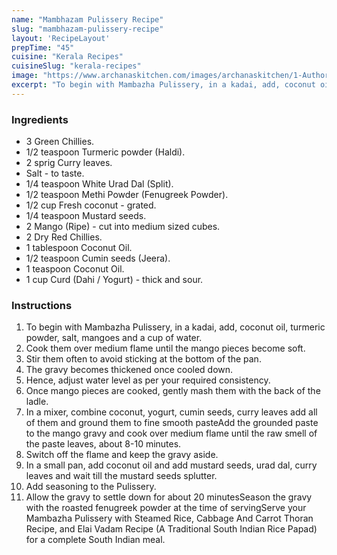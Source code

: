 ---
name: "Mambhazam Pulissery Recipe"
slug: "mambhazam-pulissery-recipe"
layout: 'RecipeLayout'
prepTime: "45"
cuisine: "Kerala Recipes"
cuisineSlug: "kerala-recipes"
image: "https://www.archanaskitchen.com/images/archanaskitchen/1-Author/Karthika_Gopalakrishnan/Mambhazam_Puliserry.jpg"
excerpt: "To begin with Mambazha Pulissery, in a kadai, add, coconut oil, turmeric powder, salt, mangoes and a cup of water"
---

### Ingredients

- 3 Green Chillies.
- 1/2 teaspoon Turmeric powder (Haldi).
- 2 sprig Curry leaves.
- Salt - to taste.
- 1/4 teaspoon White Urad Dal (Split).
- 1/2 teaspoon Methi Powder (Fenugreek Powder).
- 1/2 cup Fresh coconut - grated.
- 1/4 teaspoon Mustard seeds.
- 2 Mango (Ripe) - cut into medium sized cubes.
- 2 Dry Red Chillies.
- 1 tablespoon Coconut Oil.
- 1/2 teaspoon Cumin seeds (Jeera).
- 1 teaspoon Coconut Oil.
- 1 cup Curd (Dahi / Yogurt) - thick and sour.

### Instructions

1. To begin with Mambazha Pulissery, in a kadai, add, coconut oil, turmeric powder, salt, mangoes and a cup of water.
1. Cook them over medium flame until the mango pieces become soft.
1. Stir them often to avoid sticking at the bottom of the pan.
1. The gravy becomes thickened once cooled down.
1. Hence, adjust water level as per your required consistency.
1. Once mango pieces are cooked, gently mash them with the back of the ladle.
1. In a mixer, combine coconut, yogurt, cumin seeds, curry leaves add all of them and ground them to fine smooth pasteAdd the grounded paste to the mango gravy and cook over medium flame until the raw smell of the paste leaves, about 8-10 minutes.
1. Switch off the flame and keep the gravy aside.
1. In a small pan, add coconut oil and add mustard seeds, urad dal, curry leaves and wait till the mustard seeds splutter.
1. Add seasoning to the Pulissery.
1. Allow the gravy to settle down for about 20 minutesSeason the gravy with the roasted fenugreek powder at the time of servingServe your Mambazha Pulissery with Steamed Rice, Cabbage And Carrot Thoran Recipe, and Elai Vadam Recipe (A Traditional South Indian Rice Papad) for a complete South Indian meal.
